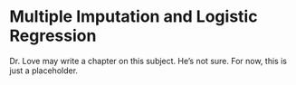 # Multiple Imputation and Logistic Regression

Dr. Love may write a chapter on this subject. He's not sure. For now, this is just a placeholder.